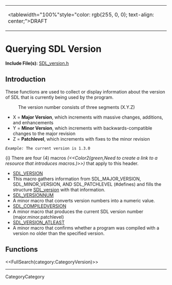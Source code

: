<!-- #master-page:CategoryTemplate -->
<!-- #master-date:Unknown-Date -->
<!-- format wiki -->
<!-- language en -->
{|
|<tablewidth="100%"style="color: rgb(255, 0, 0); text-align: center;">DRAFT 
|}

= Querying SDL Version =

'''Include File(s):''' [http://hg.libsdl.org/SDL/file/68dfd6df47da/include/SDL_version.h SDL_version.h]


== Introduction ==

These functions are used to collect or display information about the version of SDL that is currently being used by the program.

: The version number consists of three segments (X.Y.Z)
* X = '''Major Version''', which increments with massive changes, additions, and enhancements
* Y = '''Minor Version''', which increments with backwards-compatible changes to the major revision
* Z = '''Patchlevel''', which increments with fixes to the minor revision<br/>
 ''Example:'' The current version is 1.3.0

{i} There are four (4) macros ''(<<Color2(green,Need to create a link to a resource that introduces macros.)>>)'' that apply to this header.

* [[SDL_VERSION]]
* This macro gathers information from SDL_MAJOR_VERSION, SDL_MINOR_VERSION, AND SDL_PATCHLEVEL (#defines) and fills the structure [[SDL_version]] with that information.
* [[SDL_version#Related_Minor_Macros|SDL_VERSIONNUM]]
* A minor macro that converts version numbers into a numeric value.
* [[SDL_version#Related_Minor_Macros|SDL_COMPILEDVERSION]]
* A minor macro that produces the current SDL version number (major.minor.patchlevel)
* [[SDL_version#Related_Minor_Macros|SDL_VERSION_ATLEAST]]
* A minor macro that confirms whether a program was compiled with a version no older than the specified version.

== Functions ==

<<FullSearch(category:CategoryVersion)>>

----
CategoryCategory
